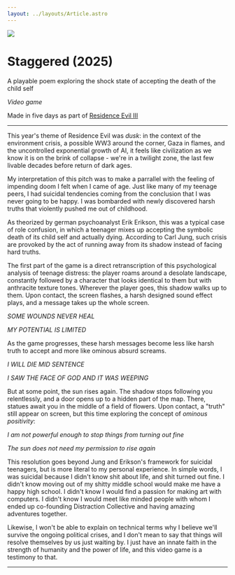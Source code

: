 ---
layout: ../layouts/Article.astro
---

![](../media/staggered/shadow5.png)

# Staggered (2025)

A playable poem exploring the shock state of accepting the death of the child self

_Video game_

Made in five days as part of [Residence Evil III](residenceevil.ch)

---

This year's theme of Residence Evil was _dusk_: in the context of the environment crisis, a possible WW3 around the corner, Gaza in flames, and the uncontrolled exponential growth of AI, it feels like civilization as we know it is on the brink of collapse - we're in a twilight zone, the last few livable decades before return of dark ages.

My interpretation of this pitch was to make a parrallel with the feeling of impending doom I felt when I came of age. Just like many of my teenage peers, I had suicidal tendencies coming from the conclusion that I was never going to be happy. I was bombarded with newly discovered harsh truths that violently pushed me out of childhood.

As theorized by german psychoanalyst Erik Erikson, this was a typical case of role confusion, in which a teenager mixes up accepting the symbolic death of its child self and actually dying. According to Carl Jung, such crisis are provoked by the act of running away from its shadow instead of facing hard truths.

The first part of the game is a direct retranscription of this psychological analysis of teenage distress: the player roams around a desolate landscape, constantly followed by a character that looks identical to them but with anthracite texture tones. Wherever the player goes, this shadow walks up to them. Upon contact, the screen flashes, a harsh designed sound effect plays, and a message takes up the whole screen.

_SOME WOUNDS NEVER HEAL_

_MY POTENTIAL IS LIMITED_

As the game progresses, these harsh messages become less like harsh truth to accept and more like ominous absurd screams.

_I WILL DIE MID SENTENCE_

_I SAW THE FACE OF GOD AND IT WAS WEEPING_

But at some point, the sun rises again. The shadow stops following you relentlessly, and a door opens up to a hidden part of the map. There, statues await you in the middle of a field of flowers. Upon contact, a "truth" still appear on screen, but this time exploring the concept of _ominous positivity_:

_I am not powerful enough to stop things from turning out fine_

_The sun does not need my permission to rise again_

This resolution goes beyond Jung and Erikson's framework for suicidal teenagers, but is more literal to my personal experience. In simple words, I was suicidal because I didn't know shit about life, and shit turned out fine. I didn't know moving out of my shitty middle school would make me have a happy high school. I didn't know I would find a passion for making art with computers. I didn't know I would meet like minded people with whom I ended up co-founding Distraction Collective and having amazing adventures together.

Likewise, I won't be able to explain on technical terms why I believe we'll survive the ongoing political crises, and I don't mean to say that things will resolve themselves by us just waiting by. I just have an innate faith in the strength of humanity and the power of life, and this video game is a testimony to that.

---
